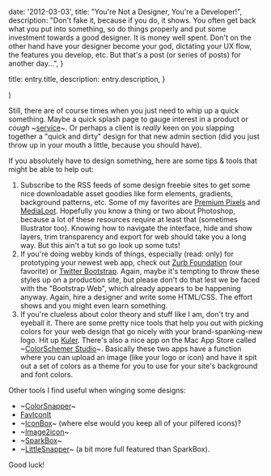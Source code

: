 
  date: '2012-03-03',
  title: "You're Not a Designer, You're a Developer!",
  description:
    "Don't fake it, because if you do, it shows. You often get back what you put into something, so do things properly and put some investment towards a good designer. It is money well spent. Don't on the other hand have your designer become your god, dictating your UX flow, the features you develop, etc. But that's a post (or series of posts) for another day...",
}

  title: entry.title,
  description: entry.description,
}

  <EntryLayout>
    <Entry
      entry={entry}
      {...props}
    />
  </EntryLayout>
)

Still, there are of course times when you just need to whip up a quick something. Maybe a quick splash page to gauge interest in a product or _cough_ ~[service](http://www.soothsayerapp.com)~. Or perhaps a client is _really_ keen on you slapping together a "quick and dirty" design for that new admin section (did you just throw up in your mouth a little, because you should have).

If you absolutely have to design something, here are some tips & tools that might be able to help out:

1. Subscribe to the RSS feeds of some design freebie sites to get some nice downloadable asset goodies like form elements, gradients, background patterns, etc. Some of my favorites are [Premium Pixels](http://www.premiumpixels.com) and [MediaLoot](http://www.medialoot.com). Hopefully you know a thing or two about Photoshop, because a lot of these resources require at least that (sometimes Illustrator too). Knowing how to navigate the interface, hide and show layers, trim transparency and export for web should take you a long way. But this ain't a tut so go look up some tuts!
2. If you're doing webby kinds of things, especially (read: only) for prototyping your newest web app, check out [Zurb Foundation](http://foundation.zurb.com/) (our favorite) or [Twitter Bootstrap](https://getbootstrap.com/). Again, maybe it's tempting to throw these styles up on a production site, but please don't do that lest we be faced with the "Bootstrap Web", which already appears to be happening anyway. Again, hire a designer and write some HTML/CSS. The effort shows and you might even learn something.
3. If you're clueless about color theory and stuff like I am, don't try and eyeball it. There are some pretty nice tools that help you out with picking colors for your web design that go nicely with your brand-spanking-new logo. Hit up [Kuler](http://kuler.adobe.com/). There's also a nice app on the Mac App Store called ~[ColorSchemer Studio]()~. Basically these two apps have a function where you can upload an image (like your logo or icon) and have it spit out a set of colors as a theme for you to use for your site's background and font colors.

Other tools I find useful when winging some designs:

- ~[ColorSnapper]()~
- [FavIconIt](http://itunes.apple.com/us/app/faviconit/id436681083?mt=12)
- ~[IconBox]()~ (where else would you keep all of your pilfered icons)?
- ~[Image2icon]()~
- ~[SparkBox]()~
- ~[LittleSnapper]()~ (a bit more full featured than SparkBox).

Good luck!
